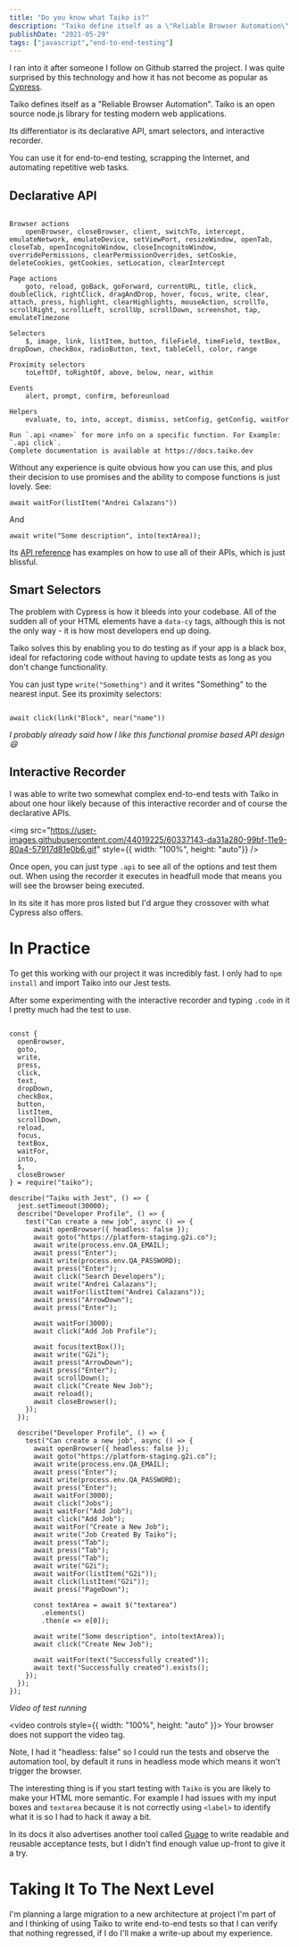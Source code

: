 ```yaml
---
title: "Do you know what Taiko is?"
description: "Taiko define itself as a \"Reliable Browser Automation\". This post goes over in detail what Taiko is plus shows you the result of integrating it into a project."
publishDate: "2021-05-29"
tags: ["javascript","end-to-end-testing"]
---
```


I ran into it after someone I follow on Github starred the project. I was quite surprised by this technology and how it has not become as popular as [Cypress](https://www.cypress.io/features).


Taiko defines itself as a "Reliable Browser Automation".  Taiko is an open source node.js library for testing modern web applications.


Its differentiator is its declarative API, smart selectors, and interactive recorder.

You can use it for end-to-end testing, scrapping the Internet, and automating repetitive web tasks.

## Declarative API

```

Browser actions
    openBrowser, closeBrowser, client, switchTo, intercept, emulateNetwork, emulateDevice, setViewPort, resizeWindow, openTab, closeTab, openIncognitoWindow, closeIncognitoWindow, overridePermissions, clearPermissionOverrides, setCookie, deleteCookies, getCookies, setLocation, clearIntercept

Page actions
    goto, reload, goBack, goForward, currentURL, title, click, doubleClick, rightClick, dragAndDrop, hover, focus, write, clear, attach, press, highlight, clearHighlights, mouseAction, scrollTo, scrollRight, scrollLeft, scrollUp, scrollDown, screenshot, tap, emulateTimezone

Selectors
    $, image, link, listItem, button, fileField, timeField, textBox, dropDown, checkBox, radioButton, text, tableCell, color, range

Proximity selectors
    toLeftOf, toRightOf, above, below, near, within

Events
    alert, prompt, confirm, beforeunload

Helpers
    evaluate, to, into, accept, dismiss, setConfig, getConfig, waitFor

Run `.api <name>` for more info on a specific function. For Example: `.api click`.
Complete documentation is available at https://docs.taiko.dev

```

Without any experience is quite obvious how you can use this, and plus their decision to use promises and the ability to compose functions is just lovely. See:

`await waitFor(listItem("Andrei Calazans"))`

And

`await write("Some description", into(textArea));`


Its [API reference](https://docs.taiko.dev/api/reference/) has examples on how to use all of their APIs, which is just blissful.


## Smart Selectors

The problem with Cypress is how it bleeds into your codebase. All of the sudden all of your HTML elements have a `data-cy` tags, although this is not the only way - it is how most developers end up doing.


Taiko solves this by enabling you to do testing as if your app is a black box, ideal for refactoring code without having to update tests as long as you don't change functionality.

You can just type `write("Something")` and it writes "Something" to the nearest input. See its proximity selectors:

```

await click(link("Block", near("name"))

```

_I probably already said how I like this functional promise based API design 😄_


## Interactive Recorder


I was able to write two somewhat complex end-to-end tests with Taiko in about one hour likely because of this interactive recorder and of course the declarative APIs.

<img src="https://user-images.githubusercontent.com/44019225/60337143-da31a280-99bf-11e9-80a4-57917d81e0b6.gif" style={{ width: "100%", height: "auto"}} />

Once open, you can just type `.api` to see all of the options and test them out. When using the recorder it executes in headfull mode that means you will see the browser being executed.



In its site it has more pros listed but I'd argue they crossover with what Cypress also offers.

# In Practice

To get this working with our project it was incredibly fast. I only had to `npm install` and import Taiko into our Jest tests.

After some experimenting with the interactive recorder and typing `.code` in it I pretty much had the test to use.


```

const {
  openBrowser,
  goto,
  write,
  press,
  click,
  text,
  dropDown,
  checkBox,
  button,
  listItem,
  scrollDown,
  reload,
  focus,
  textBox,
  waitFor,
  into,
  $,
  closeBrowser
} = require("taiko");

describe("Taiko with Jest", () => {
  jest.setTimeout(30000);
  describe("Developer Profile", () => {
    test("Can create a new job", async () => {
      await openBrowser({ headless: false });
      await goto("https://platform-staging.g2i.co");
      await write(process.env.QA_EMAIL);
      await press("Enter");
      await write(process.env.QA_PASSWORD);
      await press("Enter");
      await click("Search Developers");
      await write("Andrei Calazans");
      await waitFor(listItem("Andrei Calazans"));
      await press("ArrowDown");
      await press("Enter");

      await waitFor(3000);
      await click("Add Job Profile");

      await focus(textBox());
      await write("G2i");
      await press("ArrowDown");
      await press("Enter");
      await scrollDown();
      await click("Create New Job");
      await reload();
      await closeBrowser();
    });
  });

  describe("Developer Profile", () => {
    test("Can create a new job", async () => {
      await openBrowser({ headless: false });
      await goto("https://platform-staging.g2i.co");
      await write(process.env.QA_EMAIL);
      await press("Enter");
      await write(process.env.QA_PASSWORD);
      await press("Enter");
      await waitFor(3000);
      await click("Jobs");
      await waitFor("Add Job");
      await click("Add Job");
      await waitFor("Create a New Job");
      await write("Job Created By Taiko");
      await press("Tab");
      await press("Tab");
      await press("Tab");
      await write("G2i");
      await waitFor(listItem("G2i"));
      await click(listItem("G2i"));
      await press("PageDown");

      const textArea = await $("textarea")
        .elements()
        .then(e => e[0]);

      await write("Some description", into(textArea));
      await click("Create New Job");

      await waitFor(text("Successfully created"));
      await text("Successfully created").exists();
    });
  });
});

```


_Video of test running_

<video controls style={{ width: "100%", height: "auto" }}>
  <source src={taikoDemo} type="video/mp4"/>
  Your browser does not support the video tag.
</video>




Note, I had it "headless: false" so I could run the tests and observe the automation tool, by default it runs in headless mode which means it won't trigger the browser.

The interesting thing is if you start testing with `Taiko` is you are likely to make your HTML more semantic. For example I had issues with my input boxes and `textarea` because it is not correctly using `<label>` to identify what it is so I had to hack it away a bit.

In its docs it also advertises another tool called [Guage](https://gauge.org) to write readable and reusable acceptance tests, but I didn't find enough value up-front to give it a try.

# Taking It To The Next Level

I'm planning a large migration to a new architecture at project I'm part of and I thinking of using Taiko to write end-to-end tests so that I can verify that nothing regressed, if I do I'll make a write-up about my experience.


